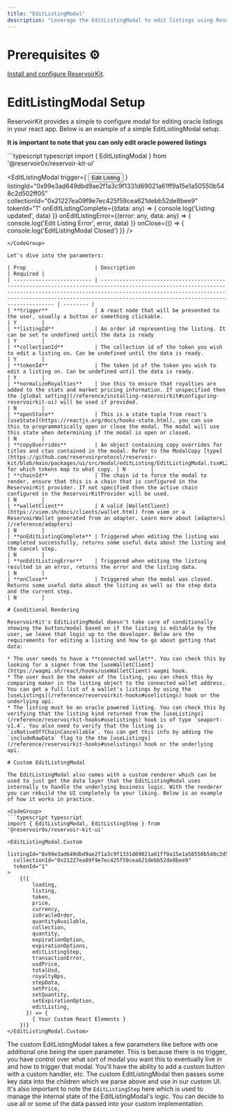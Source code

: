 ```yaml
---
title: "EditListingModal"
description: "Leverage the EditListingModal to edit listings using ReservoirKit"
---
```


# Prerequisites ⚙️

[Install and configure ReservoirKit](/reference/installing-reservoirkit).

# EditListingModal Setup

ReservoirKit provides a simple to configure modal for editing oracle listings in your react app. Below is an example of a simple EditListingModal setup.

**It is important to note that you can only edit oracle powered listings**

<CodeGroup>
  ```typescript typescript
  import { EditListingModal } from '@reservoir0x/reservoir-kit-ui'

  <EditListingModal
  	trigger={
    	<button>
        Edit Listing
      </button>
    }
    listingId="0x99e3ad649dbd9ae2f1a3c9f1331d69021a61ff9a15e1a50550b548c2d502ff05"
  	collectionId="0x21227ea09f9e7ec425f59cea621debb52de8bee9"  
    tokenId="1"
    onEditListingComplete={(data: any) => {
  		console.log('Listing updated', data)
    }}
    onEditListingError={(error: any, data: any) => {
    	console.log('Edit Listing Error', error, data)
    }}
    onClose={() => {
    	console.log('EditListingModal Closed')
    }}
  />
  ```
</CodeGroup>

Let's dive into the parameters:

| Prop                      | Description                                                                                                                                                                                                                                                               | Required |
| ------------------------- | ------------------------------------------------------------------------------------------------------------------------------------------------------------------------------------------------------------------------------------------------------------------------- | -------- |
| **trigger**               | A react node that will be presented to the user, usually a button or something clickable.                                                                                                                                                                                 | Y        |
| **listingId**             | An order id representing the listing. It can be set to undefined until the data is ready                                                                                                                                                                                  | Y        |
| **collectionId**          | The collection id of the token you wish to edit a listing on. Can be undefined until the data is ready.                                                                                                                                                                   | Y        |
| **tokenId**               | The token id of the token you wish to edit a listing on. Can be undefined until the data is ready.                                                                                                                                                                        | Y        |
| **normalizeRoyalties**    | Use this to ensure that royalties are added to the stats and market pricing information. If unspecified then the [global setting](/reference/installing-reservoirkit#configuring-reservoirkit-ui) will be used if provided.                                               | N        |
| **openState**             | This is a state tuple from react's [useState](https://reactjs.org/docs/hooks-state.html), you can use this to programmatically open or close the modal. The modal will use this state when determining if the modal is open or closed.                                    | N        |
| **copyOverrides**         | An object containing copy overrides for titles and ctas contained in the modal. Refer to the ModalCopy [type](https://github.com/reservoirprotocol/reservoir-kit/blob/main/packages/ui/src/modal/editListing/EditListingModal.tsx#L20) for which tokens map to what copy. | N        |
| **chainId**               | The chain id to force the modal to render, ensure that this is a chain that is configured in the ReservoirKit provider. If not specified then the active chain configured in the ReservoirKitProvider will be used.                                                       | N        |
| **walletClient**          | A valid [WalletClient](https://viem.sh/docs/clients/wallet.html) from viem or a ReservoirWallet generated from an adapter. Learn more about [adapters](/reference/adapters)                                                                                               | N        |
| **onEditListingComplete** | Triggered when editing the listing was completed successfully, returns some useful data about the listing and the cancel step.                                                                                                                                            | N        |
| **onEditListingError**    | Triggered when editing the listing resulted in an error, returns the error and the listing data.                                                                                                                                                                          | N        |
| **onClose**               | Triggered when the modal was closed. Returns some useful data about the listing as well as the step data and the current step.                                                                                                                                            | N        |

# Conditional Rendering

ReservoirKit's EditListingModal doesn't take care of conditionally showing the button/modal based on if the listing is editable by the user, we leave that logic up to the developer. Below are the requirements for editing a listing and how to go about getting that data:

* The user needs to have a **connected wallet**. You can check this by looking for a signer from the [useWalletClient](https://wagmi.sh/react/hooks/useWalletClient) wagmi hook.
* The user must be the maker of the listing, you can check this by comparing maker in the listing object to the connected wallet address. You can get a full list of a wallet's listings by using the [useListings](/reference/reservoirkit-hooks#uselistings) hook or the underlying api.
* The listing must be an oracle powered listing. You can check this by verifying that the listing kind returned from the [useListings](/reference/reservoirkit-hooks#uselistings) hook is of type `seaport-v1.4`. You also need to verify that the listing is `isNativeOffChainCancellable`. You can get this info by adding the `includeRawData` flag to the the [useListings](/reference/reservoirkit-hooks#uselistings) hook or the underlying api.

# Custom EditListingModal

The EditListingModal also comes with a custom renderer which can be used to just get the data layer that the EditListingModal uses internally to handle the underlying business logic. With the renderer you can rebuild the UI completely to your liking. Below is an example of how it works in practice.

<CodeGroup>
  ```typescript typescript
  import { EditListingModal, EditListingStep } from '@reservoir0x/reservoir-kit-ui'

  <EditListingModal.Custom
    listingId="0x99e3ad649dbd9ae2f1a3c9f1331d69021a61ff9a15e1a50550b548c2d502ff05"
  	collectionId="0x21227ea09f9e7ec425f59cea621debb52de8bee9"  
    tokenId="1"
  >
      {({
          loading,
          listing,
          token,
          price,
          currency,
          isOracleOrder,
          quantityAvailable,
          collection,
          quantity,
          expirationOption,
          expirationOptions,
          editListingStep,
          transactionError,
          usdPrice,
          totalUsd,
          royaltyBps,
          stepData,
          setPrice,
          setQuantity,
          setExpirationOption,
          editListing,
        }) => {
          { Your Custom React Elements }
      })}
  </EditListingModal.Custom>
  ```
</CodeGroup>

The custom EditListingModal takes a few parameters like before with one additional one being the open parameter. This is because there is no trigger, you have control over what sort of modal you want this to eventually live in and how to trigger that modal. You'll have the ability to add a custom button with a custom handler, etc. The custom EditListingModal then passes some key data into the children which we parse above and use in our custom UI. It's also important to note the `EditListingStep` here which is used to manage the internal state of the EditListingModal's logic. You can decide to use all or some of the data passed into your custom implementation.
